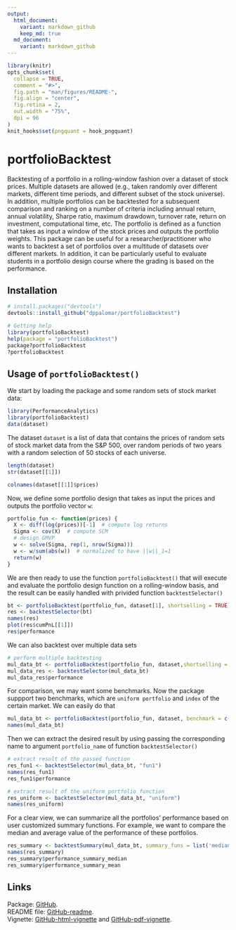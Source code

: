 ```yaml
---
output:
  html_document:
    variant: markdown_github
    keep_md: true
  md_document:
    variant: markdown_github
---
```


<!-- README.md is generated from README.Rmd. Please edit that file -->

```r
library(knitr)
opts_chunk$set(
  collapse = TRUE,
  comment = "#>",
  fig.path = "man/figures/README-",
  fig.align = "center",
  fig.retina = 2,
  out.width = "75%",
  dpi = 96
)
knit_hooks$set(pngquant = hook_pngquant)
```

# portfolioBacktest
Backtesting of a portfolio in a rolling-window fashion over a dataset of stock prices. Multiple datasets are allowed (e.g., taken randomly over different markets, different time periods, and different subset of the stock universe). In addition, multiple portfolios can be backtested for a subsequent comparison and ranking on a number of criteria including annual return, annual volatility, Sharpe ratio, maximum drawdown, turnover rate, return on investment, computational time, etc. The portfolio is defined as a function that takes as input a window of the stock prices and outputs the portfolio weights. This package can be useful for a researcher/practitioner who wants to backtest a set of portfolios over a multitude of datasets over different markets. In addition, it can be particularly useful to evaluate students in a portfolio design course where the grading is based on the performance.


## Installation
```r
# install.packages("devtools")
devtools::install_github("dppalomar/portfolioBacktest")

# Getting help
library(portfolioBacktest)
help(package = "portfolioBacktest")
package?portfolioBacktest
?portfolioBacktest
```


## Usage of `portfolioBacktest()`
We start by loading the package and some random sets of stock market data:
```r
library(PerformanceAnalytics)
library(portfolioBacktest)
data(dataset) 
```
The dataset `dataset` is a list of data that contains the prices of random sets of stock market data from the S&P 500, over random periods of two years with a random selection of 50 stocks of each universe.
 
```r
length(dataset)
str(dataset[[1]])

colnames(dataset[[1]]$prices)
```

Now, we define some portfolio design that takes as input the prices and outputs the portfolio vector `w`:
```r
portfolio_fun <- function(prices) {
  X <- diff(log(prices))[-1]  # compute log returns
  Sigma <- cov(X)  # compute SCM
  # design GMVP
  w <- solve(Sigma, rep(1, nrow(Sigma)))
  w <- w/sum(abs(w))  # normalized to have ||w||_1=1
  return(w)
}
```

We are then ready to use the function `portfolioBacktest()` that will execute and evaluate the portfolio design function on a rolling-window basis, and the result can be easily handled with privided function `backtestSelector()`
```r
bt <- portfolioBacktest(portfolio_fun, dataset[1], shortselling = TRUE)
res <- backtestSelector(bt)
names(res)
plot(res$cumPnL[[1]])
res$performance
```

We can also backtest over multiple data sets 
```r
# perform multiple backtesting
mul_data_bt <- portfolioBacktest(portfolio_fun, dataset,shortselling = TRUE)
mul_data_res <- backtestSelector(mul_data_bt)
mul_data_res$performance
```

For comparison, we may want some benchmarks. Now the package suppport two benchmarks, which are `uniform portfolio` and `index` of the certain market. We can easily do that 

```r
mul_data_bt <- portfolioBacktest(portfolio_fun, dataset, benchmark = c("uniform", "index"), shortselling = TRUE)
names(mul_data_bt)
```

Then we can extract the desired result by using passing the corresponding name to argument `portfolio_name` of function `backtestSelector()`

```r
# extract result of the passed function
res_fun1 <- backtestSelector(mul_data_bt, "fun1")
names(res_fun1)
res_fun1$performance

# extract result of the uniform portfolio function
res_uniform <- backtestSelector(mul_data_bt, "uniform")
names(res_uniform)
```

For a clear view, we can summarize all the portfolios' performance based on user customized summary functions. For example, we want to compare the median and average value of the performance of these portfolios.

```r
res_summary <- backtestSummary(mul_data_bt, summary_funs = list('median' = median, 'mean' = mean))
names(res_summary)
res_summary$performance_summary_median
res_summary$performance_summary_mean
```



## Links
Package: [GitHub](https://github.com/dppalomar/portfolioBacktest).  
README file: [GitHub-readme](https://rawgit.com/dppalomar/portfolioBacktest/master/README.html).  
Vignette: [GitHub-html-vignette](https://rawgit.com/dppalomar/portfolioBacktest/master/vignettes/PortfolioBacktest-vignette.html) and [GitHub-pdf-vignette](https://rawgit.com/dppalomar/portfolioBacktest/master/vignettes/PortfolioBacktest-vignette.pdf).

